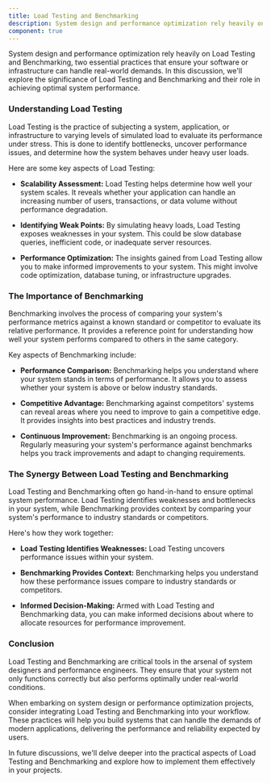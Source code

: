 ```yaml
---
title: Load Testing and Benchmarking
description: System design and performance optimization rely heavily on Load Testing and Benchmarking, two essential practices that ensure your software or infrastructure can handle real-world demands. In this discussion, we'll explore the significance of Load Testing and Benchmarking and their role in achieving optimal system performance.
component: true
---
```


System design and performance optimization rely heavily on Load Testing and Benchmarking, two essential practices that ensure your software or infrastructure can handle real-world demands. In this discussion, we'll explore the significance of Load Testing and Benchmarking and their role in achieving optimal system performance.

### Understanding Load Testing

Load Testing is the practice of subjecting a system, application, or infrastructure to varying levels of simulated load to evaluate its performance under stress. This is done to identify bottlenecks, uncover performance issues, and determine how the system behaves under heavy user loads.

Here are some key aspects of Load Testing:

- **Scalability Assessment:** Load Testing helps determine how well your system scales. It reveals whether your application can handle an increasing number of users, transactions, or data volume without performance degradation.

- **Identifying Weak Points:** By simulating heavy loads, Load Testing exposes weaknesses in your system. This could be slow database queries, inefficient code, or inadequate server resources.

- **Performance Optimization:** The insights gained from Load Testing allow you to make informed improvements to your system. This might involve code optimization, database tuning, or infrastructure upgrades.

### The Importance of Benchmarking

Benchmarking involves the process of comparing your system's performance metrics against a known standard or competitor to evaluate its relative performance. It provides a reference point for understanding how well your system performs compared to others in the same category.

Key aspects of Benchmarking include:

- **Performance Comparison:** Benchmarking helps you understand where your system stands in terms of performance. It allows you to assess whether your system is above or below industry standards.

- **Competitive Advantage:** Benchmarking against competitors' systems can reveal areas where you need to improve to gain a competitive edge. It provides insights into best practices and industry trends.

- **Continuous Improvement:** Benchmarking is an ongoing process. Regularly measuring your system's performance against benchmarks helps you track improvements and adapt to changing requirements.

### The Synergy Between Load Testing and Benchmarking

Load Testing and Benchmarking often go hand-in-hand to ensure optimal system performance. Load Testing identifies weaknesses and bottlenecks in your system, while Benchmarking provides context by comparing your system's performance to industry standards or competitors.

Here's how they work together:

- **Load Testing Identifies Weaknesses:** Load Testing uncovers performance issues within your system.

- **Benchmarking Provides Context:** Benchmarking helps you understand how these performance issues compare to industry standards or competitors.

- **Informed Decision-Making:** Armed with Load Testing and Benchmarking data, you can make informed decisions about where to allocate resources for performance improvement.

### Conclusion

Load Testing and Benchmarking are critical tools in the arsenal of system designers and performance engineers. They ensure that your system not only functions correctly but also performs optimally under real-world conditions.

When embarking on system design or performance optimization projects, consider integrating Load Testing and Benchmarking into your workflow. These practices will help you build systems that can handle the demands of modern applications, delivering the performance and reliability expected by users.

In future discussions, we'll delve deeper into the practical aspects of Load Testing and Benchmarking and explore how to implement them effectively in your projects.
